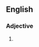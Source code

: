 {{also|swordbearing}}
==English==

===Adjective===
{{en-adj|-|head=[[sword]]-[[bearing]]}}

# {{alternative spelling of|en|swordbearing}}